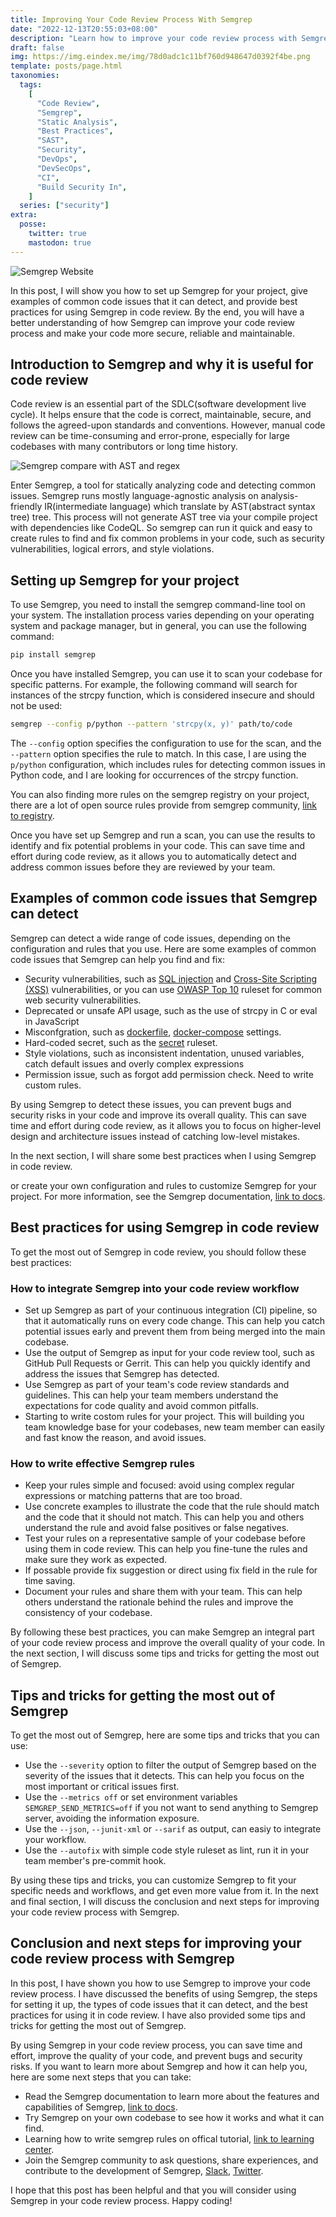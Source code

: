 ```yaml
---
title: Improving Your Code Review Process With Semgrep
date: "2022-12-13T20:55:03+08:00"
description: "Learn how to improve your code review process with Semgrep, a tool for statically analyzing code and detecting security issues. The post covers setting up Semgrep and tips for getting the most out of it. #Semgrep #SDLC #BSI"
draft: false
img: https://img.eindex.me/img/78d0adc1c11bf760d948647d0392f4be.png
template: posts/page.html
taxonomies:
  tags:
    [
      "Code Review",
      "Semgrep",
      "Static Analysis",
      "Best Practices",
      "SAST",
      "Security",
      "DevOps",
      "DevSecOps",
      "CI",
      "Build Security In",
    ]
  series: ["security"]
extra:
  posse:
    twitter: true
    mastodon: true
---
```


![Semgrep Website](https://img.eindex.me/img/0ec861d94c82a9e7fe57880e0f25a2dd.png)

In this post, I will show you how to set up Semgrep for your project, give examples of common code issues that it can detect, and provide best practices for using Semgrep in code review. By the end, you will have a better understanding of how Semgrep can improve your code review process and make your code more secure, reliable and maintainable.

## Introduction to Semgrep and why it is useful for code review

Code review is an essential part of the SDLC(software development live cycle). It helps ensure that the code is correct, maintainable, secure, and follows the agreed-upon standards and conventions. However, manual code review can be time-consuming and error-prone, especially for large codebases with many contributors or long time history.

<more />

![Semgrep compare with AST and regex](https://img.eindex.me/img/e23bd0bbaf9d2513d3d26042b1aa702b.png)

Enter Semgrep, a tool for statically analyzing code and detecting common issues. Semgrep runs mostly language-agnostic analysis on analysis-friendly IR(intermediate language) which translate by AST(abstract syntax tree) tree. This process will not generate AST tree via your compile project with dependencies like CodeQL. So semgrep can run it quick and easy to create rules to find and fix common problems in your code, such as security vulnerabilities, logical errors, and style violations.

## Setting up Semgrep for your project

To use Semgrep, you need to install the semgrep command-line tool on your system. The installation process varies depending on your operating system and package manager, but in general, you can use the following command:

```bash
pip install semgrep
```

Once you have installed Semgrep, you can use it to scan your codebase for specific patterns. For example, the following command will search for instances of the strcpy function, which is considered insecure and should not be used:

```bash
semgrep --config p/python --pattern 'strcpy(x, y)' path/to/code
```

The `--config` option specifies the configuration to use for the scan, and the `--pattern` option specifies the rule to match. In this case, I are using the `p/python` configuration, which includes rules for detecting common issues in Python code, and I are looking for occurrences of the strcpy function.

You can also finding more rules on the semgrep registry on your project, there are a lot of open source rules provide from semgrep community, [link to registry](https://semgrep.dev/explore).

Once you have set up Semgrep and run a scan, you can use the results to identify and fix potential problems in your code. This can save time and effort during code review, as it allows you to automatically detect and address common issues before they are reviewed by your team.

## Examples of common code issues that Semgrep can detect

Semgrep can detect a wide range of code issues, depending on the configuration and rules that you use. Here are some examples of common code issues that Semgrep can help you find and fix:

- Security vulnerabilities, such as [SQL injection](https://semgrep.dev/p/sql-injection) and [Cross-Site Scripting (XSS)](https://semgrep.dev/p/xss) vulnerabilities, or you can use [OWASP Top 10](https://semgrep.dev/p/owasp-top-ten) ruleset for common web security vulnerabilities.
- Deprecated or unsafe API usage, such as the use of strcpy in C or eval in JavaScript
- Misconfgration, such as [dockerfile](https://semgrep.dev/p/dockerfile), [docker-compose](https://semgrep.dev/p/docker-compose) settings.
- Hard-coded secret, such as the [secret](https://semgrep.dev/p/secrets) ruleset.
- Style violations, such as inconsistent indentation, unused variables, catch default issues and overly complex expressions
- Permission issue, such as forgot add permission check. Need to write custom rules.

By using Semgrep to detect these issues, you can prevent bugs and security risks in your code and improve its overall quality. This can save time and effort during code review, as it allows you to focus on higher-level design and architecture issues instead of catching low-level mistakes.

In the next section, I will share some best practices when I using Semgrep in code review.

or create your own configuration and rules to customize Semgrep for your project. For more information, see the Semgrep documentation, [link to docs](https://semgrep.dev/docs/writing-rules/overview/).

## Best practices for using Semgrep in code review

To get the most out of Semgrep in code review, you should follow these best practices:

### How to integrate Semgrep into your code review workflow

- Set up Semgrep as part of your continuous integration (CI) pipeline, so that it automatically runs on every code change. This can help you catch potential issues early and prevent them from being merged into the main codebase.
- Use the output of Semgrep as input for your code review tool, such as GitHub Pull Requests or Gerrit. This can help you quickly identify and address the issues that Semgrep has detected.
- Use Semgrep as part of your team's code review standards and guidelines. This can help your team members understand the expectations for code quality and avoid common pitfalls.
- Starting to write costom rules for your project. This will building you team knowledge base for your codebases, new team member can easily and fast know the reason, and avoid issues.

### How to write effective Semgrep rules

- Keep your rules simple and focused: avoid using complex regular expressions or matching patterns that are too broad.
- Use concrete examples to illustrate the code that the rule should match and the code that it should not match. This can help you and others understand the rule and avoid false positives or false negatives.
- Test your rules on a representative sample of your codebase before using them in code review. This can help you fine-tune the rules and make sure they work as expected.
- If possable provide fix suggestion or direct using fix field in the rule for time saving.
- Document your rules and share them with your team. This can help others understand the rationale behind the rules and improve the consistency of your codebase.

By following these best practices, you can make Semgrep an integral part of your code review process and improve the overall quality of your code. In the next section, I will discuss some tips and tricks for getting the most out of Semgrep.

## Tips and tricks for getting the most out of Semgrep

To get the most out of Semgrep, here are some tips and tricks that you can use:

- Use the `--severity` option to filter the output of Semgrep based on the severity of the issues that it detects. This can help you focus on the most important or critical issues first.
- Use the `--metrics off` or set environment variables `SEMGREP_SEND_METRICS=off` if you not want to send anything to Semgrep server, avoiding the information exposure.
- Use the `--json`, `--junit-xml` or `--sarif` as output, can easiy to integrate your workflow.
- Use the `--autofix` with simple code style ruleset as lint, run it in your team member's pre-commit hook.

By using these tips and tricks, you can customize Semgrep to fit your specific needs and workflows, and get even more value from it. In the next and final section, I will discuss the conclusion and next steps for improving your code review process with Semgrep.

## Conclusion and next steps for improving your code review process with Semgrep

In this post, I have shown you how to use Semgrep to improve your code review process. I have discussed the benefits of using Semgrep, the steps for setting it up, the types of code issues that it can detect, and the best practices for using it in code review. I have also provided some tips and tricks for getting the most out of Semgrep.

By using Semgrep in your code review process, you can save time and effort, improve the quality of your code, and prevent bugs and security risks. If you want to learn more about Semgrep and how it can help you, here are some next steps that you can take:

- Read the Semgrep documentation to learn more about the features and capabilities of Semgrep, [link to docs](https://semgrep.dev/docs/).
- Try Semgrep on your own codebase to see how it works and what it can find.
- Learning how to write semgrep rules on offical tutorial, [link to learning center](https://semgrep.dev/learn).
- Join the Semgrep community to ask questions, share experiences, and contribute to the development of Semgrep, [Slack](https://r2c.dev/slack), [Twitter](https://twitter.com/r2cdev).

I hope that this post has been helpful and that you will consider using Semgrep in your code review process. Happy coding!
